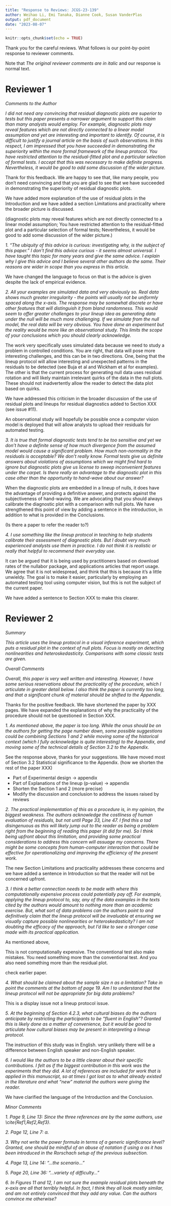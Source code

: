 ```yaml
---
title: "Response to Reviews: JCGS-23-139"
author: Weihao Li, Emi Tanaka, Dianne Cook, Susan VanderPlas
output: pdf_document
date: "2023-08-07"
---
```


```r
knitr::opts_chunk$set(echo = TRUE)
```

Thank you for the careful reviews. What follows is our point-by-point response to reviewer comments. 

Note that *The original reviewer comments are in italic* and our response is normal text.

# Reviewer 1

*Comments to the Author*

*I did not need any convincing that residual diagnostic plots are superior to tests but this paper presents a narrower argument to support this claim than many analysts would employ. For example, diagnostic plots may reveal features which are not directly connected to a linear model assumption and yet are interesting and important to identify. Of course, it is difficult to justify a journal article on the basis of such observations. In this respect, I am impressed that you have succeeded in demonstrating the superiority within the more formal framework of the lineup protocol. You have restricted attention to the residual-fitted plot and a particular selection of formal tests. I accept that this was necessary to make definite progress. Nevertheless, it would be good to add some discussion of the wider picture.*

Thank for this feedback. We are happy to see that, like many people, you don't need convincing and that you are glad to see that we have succeeded in demonstrating the superiority of residual diagnostic plots.

We have added more explanation of the use of residual plots in the Introduction and we have added a section Limitations and practicality where the broader picture is discussed.

(diagnostic plots may reveal features which are not directly connected to a linear model assumption; You have restricted attention to the residual-fitted plot and a particular selection of formal tests; Nevertheless, it would be good to add some discussion of the wider picture.)

*1. "The ubiquity of this advice is curious: investigating why, is the subject of this paper. " I don't find this advice curious - it seems almost universal. I have taught this topic for many years and give the same advice. I explain why I give this advice and I believe several other authors do the same. Their reasons are wider in scope than you express in this article.*


We have changed the language to focus on that is the advice is given despite the lack of empirical evidence.

*2. All your examples are simulated data and very obviously so. Real data shows much greater irregularity - the points will usually not be uniformly spaced along the x-axis. The response may be somewhat discrete or have other features that will distinguish it from bland randomness. This would seem to offer greater challenges to your lineup idea as generating data under the null will be much more challenging. If we simulate from the null model, the real data will be very obvious. You have done an experiment but the reality would be more like an observational study. This limits the scope of your conclusions which you should clearly acknowledge.*

The work very specifically uses simulated data because we need to study a problem in controlled conditions. You are right, that data will pose more interesting challenges, and this can be in two directions. One, being that the lineup protocol will allow interesting and unexpected patterns in the residuals to be detected (see Buja et al and Wickham et al for examples). The other is that the current process for generating null data uses residual rotation and will likely maintain irrelevant quirks of the data in the null plots. These should not inadvertently allow the reader to detect the data plot based on quirks.

We have addressed this criticism in the broader discussion of the use of residual plots and lineups for residual diagnostics added to Section XXX (see issue #11).

An observational study will hopefully be possible once a computer vision model is deployed that will allow analysts to upload their residuals for automated testing.

*3. It is true that formal diagnostic tests tend to be too sensitive and yet we don't have a definite sense of how much divergence from the assumed model would cause a significant problem. How much non-normality in the residuals is acceptable? We don't really know. Formal tests give us definite answers about violations of assumptions which we might find hard to ignore but diagnostic plots give us license to sweep inconvenient features under the carpet. Is there really an advantage to the diagnostic plot in this case other than the opportunity to hand-wave about our answer?*

When the diagnostic plots are embedded in a lineup of nulls, it does have the advantage of providing a definitive answer, and protects against the subjectiveness of hand-waving. We are advocating that you should always calibrate the diagnostic plot with a comparison with null plots.
We have strengthened this point of view by adding a sentence in the introduction, in addition to what is provided in the Conclusions.

(Is there a paper to refer the reader to?)

*4. I use something like the lineup protocol in teaching to help students calibrate their assessment of diagnostic plots. But I doubt very much experienced analysts use them in practice. I do not think it is realistic or really that helpful to recommend their everyday use.*

It can be argued that it is being used by practitioners based on download rates of the nullabor package, and applications articles that report usage. We agree that it is not widespread, and think that this is because it's a little unwieldy. The goal is to make it easier, particularly by employing an automated testing tool using computer vision, but this is not the subject of the current paper.

We have added a sentence to Section XXX to make this clearer.

# Reviewer 2

*Summary*

*This article uses the lineup protocol in a visual inference experiment, which puts a residual plot in the context of null plots. Focus is mostly on detecting nonlinearities and heteroskedasticity. Comparisons with some classic tests are given.*

*Overall Comments*

*Overall, this paper is very well written and interesting. However, I have some serious reservations about the practicality of the procedure, which I articulate in greater detail below. I also think the paper is currently too long, and that a significant chunk of material should be shifted to the Appendix.*

Thanks for the positive feedback. We have shortened the paper by XXX pages. We have expanded the explanations of why the practicality of the procedure should not be questioned in Section XXX.

*1. As mentioned above, the paper is too long. While the onus should be on the authors for getting the page number down, some possible suggestions could be combining Sections 1 and 2 while moving some of the historical context (which I fully acknowledge is quite interesting) to the Appendix, and moving some of the technical details of Section 3.2 to the Appendix.*

See the response above, thanks for your suggestions. We have moved most of Section 3.2 Statistical significance to the Appendix. (how we shorten the rest of the paper XXX)

- Part of Experimental design -> appendix
- Part of Explanations of the lineup (p-value) -> appendix
- Shorten the Section 1 and 2 (more precise)
- Modify the discussion and conclusion to address the issues raised by reviews

*2. The practical implementation of this as a procedure is, in my opinion, the biggest weakness. The authors acknowledge the costliness of human evaluation of residuals, but not until Page 33, Line 47. I find this a tad disingenuous as this will likely jump out to the reader as being a problem right from the beginning of reading this paper (it did for me). So I think being upfront about this limitation, and providing some practical considerations to address this concern will assuage my concerns. There might be some concepts from human-computer interaction that could be effective for operationalizing and improving the efficiency of the present work.*

The new Section Limitations and practicality addresses these concerns and we have added a sentence in Introduction so that the reader will not be concerned upfront.

*3. I think a better connection needs to be made with where this computationally expensive process could potentially pay off. For example, applying the lineup protocol to, say, any of the data examples in the texts cited by the authors would amount to nothing more than an academic exercise. But, what sort of data problems can the authors point to and definitively claim that the lineup protocol will be invaluable at ensuring we visually capture possible nonlinearities or heteroskedasticity? I am not doubting the efficacy of the approach, but I’d like to see a stronger case made with its practical application.*

As mentioned above, 

This is not computationally expensive. The conventional test also make mistakes. You need something more than the conventional test. And you also need something more than the residual plot.

check earlier paper.

*4. What should be claimed about the sample size n as a limitation? Take in point the comments at the bottom of page 19. Am I to understand that the lineup protocol will not be appropriate for big data problems?*

This is a display issue not a lineup protocol issue.

*5. At the beginning of Section 4.2.3, what cultural biases do the authors anticipate by restricting the participants to be “fluent in English”? Granted this is likely done as a matter of convenience, but it would be good to articulate how cultural biases may be present in interpreting a lineup protocol.*

The instruction of this study was in English.
very unlikely there will be a difference between English speaker and non-English speaker.

*6. I would like the authors to be a little clearer about their specific contributions. I felt as if the biggest contribution in this work was the experiments that they did. A lot of references are included for work that is applied in this manuscript, so at times I got lost as to what already existed in the literature and what “new” material the authors were giving the reader.*

We have clarified the language of the Introduction and the Conclusion.

*Minor Comments*

*1. Page 9, Line 13: Since the three references are by the same authors, use \\cite{Ref1,Ref2,Ref3}.*

*2. Page 12, Line 7: $\alpha$.*

*3. Why not write the power formula in terms of a generic significance level? Granted, one should be mindful of an abuse of notation if using $\alpha$ as it has been introduced in the Rorschach setup of the previous subsection.*

*4. Page 13, Line 14: "...the scenario..."*

*5. Page 20, Line 36: "...variety of difficulty..."*

*6. In Figures 11 and 12, I am not sure the example residual plots beneath the x-axis are all that terribly helpful. In fact, I think they all look mostly similar, and am not entirely convinced that they add any value. Can the authors convince me otherwise?*
